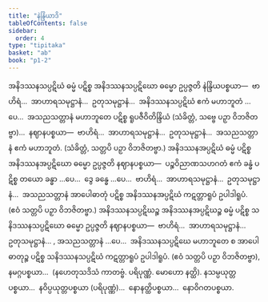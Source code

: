 ```yaml
---
title: "နဲန္ဒြိယာဒိ"
tableOfContents: false
sidebar:
  order: 4
type: "tipitaka"
basket: "ab"
book: "p1-2"
---
```



<DynamicBreadcrumb />

<Division number="24" book="p1-2" e="ch" v="37" p="475">

<Paragraph number="2989" book="p1-2">
အနိဒဿနသပ္ပဋိဃံ ဓမ္မံ ပဋိစ္စ အနိဒဿနသပ္ပဋိဃော ဓမ္မော ဥပ္ပဇ္ဇတိ နဲန္ဒြိယပစ္စယာ—  ဗာဟိရံ…  အာဟာရသမုဋ္ဌာနံ…  ဥတုသမုဋ္ဌာနံ…  အနိဒဿနသပ္ပဋိဃံ ဧကံ မဟာဘူတံ …ပေ…  အသညသတ္တာနံ မဟာဘူတေ ပဋိစ္စ ရူပဇီဝိတိန္ဒြိယံ (သံခိတ္တံ, သဗ္ဗေ ပဉှာ ဝိဘဇိတဗ္ဗာ)…  နဈာနပစ္စယာ—  ဗာဟိရံ…  အာဟာရသမုဋ္ဌာနံ…  ဥတုသမုဋ္ဌာနံ…  အသညသတ္တာနံ ဧကံ မဟာဘူတံ. (သံခိတ္တံ, သတ္တပိ ပဉှာ ဝိဘဇိတဗ္ဗာ.)
</Paragraph>

<Paragraph number="2990" book="p1-2">
အနိဒဿနအပ္ပဋိဃံ ဓမ္မံ ပဋိစ္စ အနိဒဿနအပ္ပဋိဃော ဓမ္မော ဥပ္ပဇ္ဇတိ နဈာနပစ္စယာ—  ပဉ္စဝိညာဏသဟဂတံ ဧကံ ခန္ဓံ ပဋိစ္စ တယော ခန္ဓာ …ပေ…  ဒွေ ခန္ဓေ …ပေ…  ဗာဟိရံ…  အာဟာရသမုဋ္ဌာနံ…  ဥတုသမုဋ္ဌာနံ…  အသညသတ္တာနံ အာပေါဓာတုံ ပဋိစ္စ အနိဒဿနအပ္ပဋိဃံ ကဋတ္တာရူပံ ဥပါဒါရူပံ.

</Paragraph>
</Division>

<Paragraph number="2991" type="center" book="p1-2">
(ဧဝံ သတ္တပိ ပဉှာ ဝိဘဇိတဗ္ဗာ.)


</Paragraph>

<Division number="25" book="p1-2" e="ch" v="37" p="475">

<Paragraph number="2992" book="p1-2">
အနိဒဿနသပ္ပဋိဃဉ္စ အနိဒဿနအပ္ပဋိဃဉ္စ ဓမ္မံ ပဋိစ္စ သနိဒဿနသပ္ပဋိဃော ဓမ္မော ဥပ္ပဇ္ဇတိ နဈာနပစ္စယာ—  ဗာဟိရံ…  အာဟာရသမုဋ္ဌာနံ…  ဥတုသမုဋ္ဌာနံ… , အသညသတ္တာနံ …ပေ…  အနိဒဿနသပ္ပဋိဃေ မဟာဘူတေ စ အာပေါဓာတုဉ္စ ပဋိစ္စ သနိဒဿနသပ္ပဋိဃံ ကဋတ္တာရူပံ ဥပါဒါရူပံ.
</Paragraph>

<Paragraph number="2993" book="p1-2">
(ဧဝံ သတ္တပိ ပဉှာ ဝိဘဇိတဗ္ဗာ), နမဂ္ဂပစ္စယာ…  (နဟေတုသဒိသံ ကာတဗ္ဗံ. ပရိပုဏ္ဏံ. မောဟော နတ္ထိ). နသမ္ပယုတ္တပစ္စယာ…  နဝိပ္ပယုတ္တပစ္စယာ (ပရိပုဏ္ဏံ)…  နောနတ္ထိပစ္စယာ…  နောဝိဂတပစ္စယာ.
</Paragraph>
</Division>